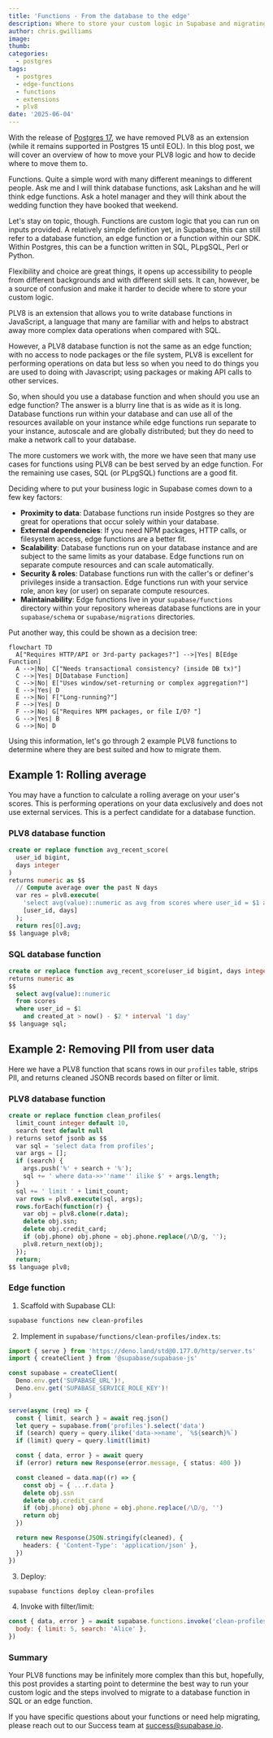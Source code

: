 ```yaml
---
title: 'Functions - From the database to the edge'
description: Where to store your custom logic in Supabase and migrating between database and edge functions
author: chris.gwilliams
image:
thumb:
categories:
  - postgres
tags:
  - postgres
  - edge-functions
  - functions
  - extensions
  - plv8
date: '2025-06-04'
---
```


With the release of [Postgres 17](https://github.com/orgs/supabase/discussions/35851), we have removed PLV8 as an extension (while it remains supported in Postgres 15 until EOL). In this blog post, we will cover an overview of how to move your PLV8 logic and how to decide where to move them to.

Functions. Quite a simple word with many different meanings to different people. Ask me and I will think database functions, ask Lakshan and he will think edge functions. Ask a hotel manager and they will think about the wedding function they have booked that weekend.

Let's stay on topic, though. Functions are custom logic that you can run on inputs provided. A relatively simple definition yet, in Supabase, this can still refer to a database function, an edge function or a function within our SDK. Within Postgres, this can be a function written in SQL, PLpgSQL, Perl or Python.

Flexibility and choice are great things, it opens up accessibility to people from different backgrounds and with different skill sets. It can, however, be a source of confusion and make it harder to decide where to store your custom logic.

PLV8 is an extension that allows you to write database functions in JavaScript, a language that many are familiar with and helps to abstract away more complex data operations when compared with SQL.

However, a PLV8 database function is not the same as an edge function; with no access to node packages or the file system, PLV8 is excellent for performing operations on data but less so when you need to do things you are used to doing with Javascript; using packages or making API calls to other services.

So, when should you use a database function and when should you use an edge function? The answer is a blurry line that is as wide as it is long. Database functions run within your database and can use all of the resources available on your instance while edge functions run separate to your instance, autoscale and are globally distributed; but they do need to make a network call to your database.

The more customers we work with, the more we have seen that many use cases for functions using PLV8 can be best served by an edge function. For the remaining use cases, SQL (or PLpgSQL) functions are a good fit.

Deciding where to put your business logic in Supabase comes down to a few key factors:

- **Proximity to data**: Database functions run inside Postgres so they are great for operations that occur solely within your database.
- **External dependencies**: If you need NPM packages, HTTP calls, or filesystem access, edge functions are a better fit.
- **Scalability**: Database functions run on your database instance and are subject to the same limits as your database. Edge functions run on separate compute resources and can scale automatically.
- **Security & roles**: Database functions run with the caller's or definer's privileges inside a transaction. Edge functions run with your service role, anon key (or user) on separate compute resources.
- **Maintainability**: Edge functions live in your `supabase/functions` directory within your repository whereas database functions are in your `supabase/schema` or `supabase/migrations` directories.

Put another way, this could be shown as a decision tree:

```mermaid
flowchart TD
  A["Requires HTTP/API or 3rd-party packages?"] -->|Yes| B[Edge Function]
  A -->|No| C["Needs transactional consistency? (inside DB tx)"]
  C -->|Yes| D[Database Function]
  C -->|No| E["Uses window/set-returning or complex aggregation?"]
  E -->|Yes| D
  E -->|No| F["Long-running?"]
  F -->|Yes| D
  F -->|No| G["Requires NPM packages, or file I/O? "]
  G -->|Yes| B
  G -->|No| D
```

Using this information, let's go through 2 example PLV8 functions to determine where they are best suited and how to migrate them.

## Example 1: Rolling average

You may have a function to calculate a rolling average on your user's scores. This is performing operations on your data exclusively and does not use external services. This is a perfect candidate for a database function.

### PLV8 database function

```sql
create or replace function avg_recent_score(
  user_id bigint,
  days integer
)
returns numeric as $$
  // Compute average over the past N days
  var res = plv8.execute(
    'select avg(value)::numeric as avg from scores where user_id = $1 and created_at > now() - $2 * interval \'1 day\'',
    [user_id, days]
  );
  return res[0].avg;
$$ language plv8;
```

### SQL database function

```sql
create or replace function avg_recent_score(user_id bigint, days integer)
returns numeric as
$$
  select avg(value)::numeric
  from scores
  where user_id = $1
    and created_at > now() - $2 * interval '1 day'
$$ language sql;
```

## Example 2: Removing PII from user data

Here we have a PLV8 function that scans rows in our `profiles` table, strips PII, and returns cleaned JSONB records based on filter or limit.

### PLV8 database function

```sql
create or replace function clean_profiles(
  limit_count integer default 10,
  search text default null
) returns setof jsonb as $$
  var sql = 'select data from profiles';
  var args = [];
  if (search) {
    args.push('%' + search + '%');
    sql += ' where data->>''name'' ilike $' + args.length;
  }
  sql += ' limit ' + limit_count;
  var rows = plv8.execute(sql, args);
  rows.forEach(function(r) {
    var obj = plv8.clone(r.data);
    delete obj.ssn;
    delete obj.credit_card;
    if (obj.phone) obj.phone = obj.phone.replace(/\D/g, '');
    plv8.return_next(obj);
  });
  return;
$$ language plv8;
```

### Edge function

1. Scaffold with Supabase CLI:

```bash
supabase functions new clean-profiles
```

2. Implement in `supabase/functions/clean-profiles/index.ts`:

```ts
import { serve } from 'https://deno.land/std@0.177.0/http/server.ts'
import { createClient } from '@supabase/supabase-js'

const supabase = createClient(
  Deno.env.get('SUPABASE_URL')!,
  Deno.env.get('SUPABASE_SERVICE_ROLE_KEY')!
)

serve(async (req) => {
  const { limit, search } = await req.json()
  let query = supabase.from('profiles').select('data')
  if (search) query = query.ilike('data->>name', `%${search}%`)
  if (limit) query = query.limit(limit)

  const { data, error } = await query
  if (error) return new Response(error.message, { status: 400 })

  const cleaned = data.map((r) => {
    const obj = { ...r.data }
    delete obj.ssn
    delete obj.credit_card
    if (obj.phone) obj.phone = obj.phone.replace(/\D/g, '')
    return obj
  })

  return new Response(JSON.stringify(cleaned), {
    headers: { 'Content-Type': 'application/json' },
  })
})
```

3. Deploy:

```bash
supabase functions deploy clean-profiles
```

4. Invoke with filter/limit:

```js
const { data, error } = await supabase.functions.invoke('clean-profiles', {
  body: { limit: 5, search: 'Alice' },
})
```

### Summary

Your PLV8 functions may be infinitely more complex than this but, hopefully, this post provides a starting point to determine the best way to run your custom logic and the steps involved to migrate to a database function in SQL or an edge function.

If you have specific questions about your functions or need help migrating, please reach out to our Success team at success@supabase.io.
